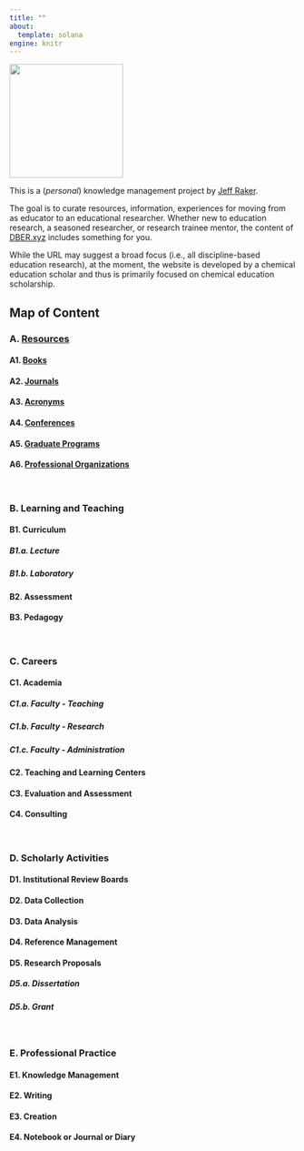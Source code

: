 ```yaml
---
title: ""
about:
  template: solana
engine: knitr
---
```


![](/assets/logo_650_x_650.png){width=200 fig-align="center"}

This is a (_personal_) knowledge management project by [Jeff Raker](https://www.jeffraker.xyz).

The goal is to curate resources, information, experiences for moving from as educator to an educational researcher. Whether new to education research, a seasoned researcher, or research trainee mentor, the content of [DBER.xyz](https://www.dber.xyz) includes something for you.

While the URL may suggest a broad focus (i.e., all discipline-based education research), at the moment, the website is developed by a chemical education scholar and thus is primarily focused on chemical education scholarship.

## Map of Content

::: {.grid}

::: {.g-col-6}
### A. [Resources](/resources/resources.qmd)

#### A1. [Books](/resources/resources.qmd#a1.-books)

#### A2. [Journals](/resources/resources.qmd#a2.-journals)

#### A3. [Acronyms](/resources/resources.qmd#a3.-acronyms)

#### A4. [Conferences](/resources/resources.qmd#a4.-conferences)

#### A5. [Graduate Programs](/resources/resources.qmd#a5.-graduate-programs)

#### A6. [Professional Organizations](/resources/resources.qmd#a6.-professional-organizations)

</br>

### B. Learning and Teaching

#### B1. Curriculum

##### B1.a. Lecture

##### B1.b. Laboratory

#### B2. Assessment

#### B3. Pedagogy

</br>

### C. Careers

#### C1. Academia

##### C1.a. Faculty - Teaching

##### C1.b. Faculty - Research

##### C1.c. Faculty - Administration

#### C2. Teaching and Learning Centers

#### C3. Evaluation and Assessment

#### C4. Consulting

</br>

:::


::: {.g-col-6}
### D. Scholarly Activities

#### D1. Institutional Review Boards

#### D2. Data Collection

#### D3. Data Analysis

#### D4. Reference Management

#### D5. Research Proposals

##### D5.a. Dissertation

##### D5.b. Grant

</br>

### E. Professional Practice

#### E1. Knowledge Management

#### E2. Writing

#### E3. Creation

#### E4. Notebook or Journal or Diary

</br>

:::

:::